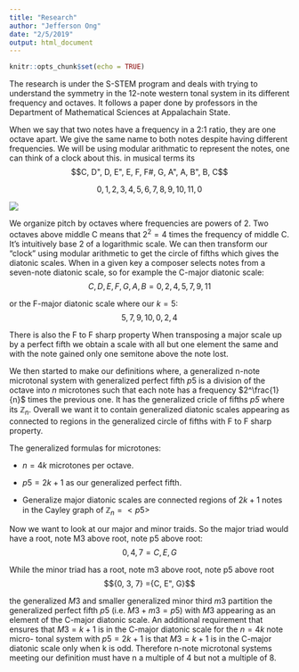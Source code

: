 ```yaml
---
title: "Research"
author: "Jefferson Ong"
date: "2/5/2019"
output: html_document
---
```


```r
knitr::opts_chunk$set(echo = TRUE)
```

The research is under the S-STEM program and deals with trying to understand the symmetry in the 12-note western tonal system in its different frequency and octaves. It follows a paper done by professors in the Department of Mathematical Sciences at Appalachain State.

When we say that two notes have a frequency in a 2:1 ratio, they are one octave apart. We give the same name to both notes despite having different frequencies. We will be using modular arithmatic to represent the notes, one can think of a clock about this. in musical terms its $$C, D", D, E", E, F, F#, G, A", A, B", B, C$$

$$0, 1, 2, 3, 4, 5, 6, 7, 8, 9, 10, 11, 0$$

![](Microtonal.png)

We organize pitch by octaves where frequencies are powers of 2. Two octaves above middle C means that $2^2 = 4$ times the frequency of middle C. It's intuitively base 2 of a logarithmic scale. We can then transform our "clock" using modular arithmetic to get the circle of fifths which gives the diatonic scales. When in a given key a composer selects notes from a seven-note diatonic scale, so for example the C-major diatonic scale: $${C, D, E, F, G, A, B} = {0, 2, 4, 5, 7, 9, 11}$$

or the F-major diatonic scale where our $k = 5$: $${5, 7, 9, 10, 0, 2, 4}$$

There is also the F to F sharp property When transposing a major scale up by a
perfect fifth we obtain a scale with all but one element the
same and with the note gained only one semitone above the note lost.

We then started to make our definitions where, a generalized n-note microtonal system with generalized perfect fifth *p*5 is a division of the octave into *n* microtones such that each note has a frequency $2^\frac{1}{n}$ times the previous one. It has the generalized cricle of fifths *p5* where its $\mathbb{Z}_n$. Overall we want it to contain generalized diatonic scales appearing as connected to regions in the generalized circle of fifths with F to F sharp property.

The generalized formulas for microtones:

* $n = 4k$ microtones per octave.

* $p5 = 2k + 1$ as our generalized perfect fifth.

* Generalize major diatonic scales are connected regions of $2k + 1$ notes in the Cayley graph of $\mathbb{Z}_n = <p5>$

Now we want to look at our major and minor traids. So the major triad would have a root, note M3 above root, note p5 above root: $${0, 4, 7} = {C, E, G}$$ 

While the minor triad has a root, note m3 above root, note p5 above root 
$${0, 3, 7} ={C, E", G}$$

the generalized $M3$ and smaller generalized minor third $m3$ partition the generalized perfect fifth $p5$ (i.e. $M3 + m3 = p5$) with $M3$ appearing as an element of the C-major diatonic scale. An additional requirement that ensures that $M3 = k + 1$ is in the C-major diatonic scale for the $n = 4k$ note micro-
tonal system with $p5 = 2k + 1$ is that $M3 = k + 1$ is in the C-major diatonic scale only when k is odd. Therefore n-note microtonal systems meeting our definition must have n a multiple of 4 but not a multiple of 8.



